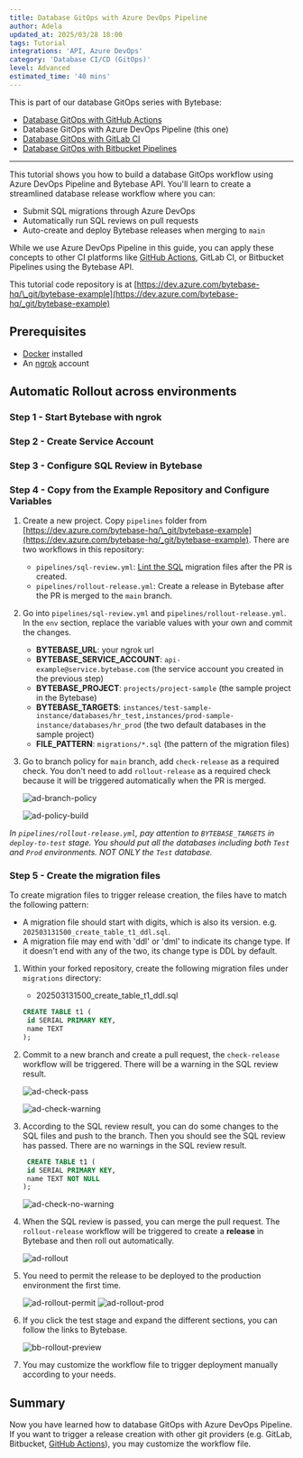 ```yaml
---
title: Database GitOps with Azure DevOps Pipeline
author: Adela
updated_at: 2025/03/28 18:00
tags: Tutorial
integrations: 'API, Azure DevOps'
category: 'Database CI/CD (GitOps)'
level: Advanced
estimated_time: '40 mins'
---
```



This is part of our database GitOps series with Bytebase:

- [Database GitOps with GitHub Actions](/tutorials/gitops-github-workflow)
- Database GitOps with Azure DevOps Pipeline (this one)
- [Database GitOps with GitLab CI](/tutorials/gitops-gitlab-workflow)
- [Database GitOps with Bitbucket Pipelines](/tutorials/gitops-bitbucket-workflow)

---

This tutorial shows you how to build a database GitOps workflow using Azure DevOps Pipeline and Bytebase API. You'll learn to create a streamlined database release workflow where you can:

- Submit SQL migrations through Azure DevOps
- Automatically run SQL reviews on pull requests
- Auto-create and deploy Bytebase releases when merging to `main`

While we use Azure DevOps Pipeline in this guide, you can apply these concepts to other CI platforms like [GitHub Actions](/tutorials/gitops-github-workflow), GitLab CI, or Bitbucket Pipelines using the Bytebase API.

This tutorial code repository is at [https://dev.azure.com/bytebase-hq/\_git/bytebase-example](https://dev.azure.com/bytebase-hq/_git/bytebase-example)

## Prerequisites

- [Docker](https://www.docker.com/) installed
- An [ngrok](https://ngrok.com/) account

## Automatic Rollout across environments

### Step 1 - Start Bytebase with ngrok

<VCSWithNgrok />

### Step 2 - Create Service Account

<CreateServiceAccountGitOps />

### Step 3 - Configure SQL Review in Bytebase

<ConfigSQLReview />

### Step 4 - Copy from the Example Repository and Configure Variables

1. Create a new project. Copy `pipelines` folder from [https://dev.azure.com/bytebase-hq/\_git/bytebase-example](https://dev.azure.com/bytebase-hq/_git/bytebase-example). There are two workflows in this repository:

   - `pipelines/sql-review.yml`: [Lint the SQL](/sql-review/overview/) migration files after the PR is created.
   - `pipelines/rollout-release.yml`: Create a release in Bytebase after the PR is merged to the `main` branch.

1. Go into `pipelines/sql-review.yml` and `pipelines/rollout-release.yml`. In the `env` section, replace the variable values with your own and commit the changes.

   - **BYTEBASE_URL**: your ngrok url
   - **BYTEBASE_SERVICE_ACCOUNT**: `api-example@service.bytebase.com` (the service account you created in the previous step)
   - **BYTEBASE_PROJECT**: `projects/project-sample` (the sample project in the Bytebase)
   - **BYTEBASE_TARGETS**: `instances/test-sample-instance/databases/hr_test,instances/prod-sample-instance/databases/hr_prod` (the two default databases in the sample project)
   - **FILE_PATTERN**: `migrations/*.sql` (the pattern of the migration files)

1. Go to branch policy for `main` branch, add `check-release` as a required check. You don't need to add `rollout-release` as a required check because it will be triggered automatically when the PR is merged.

   ![ad-branch-policy](/content/docs/tutorials/gitops-azure-devops-workflow/ad-branch-policy.webp)

   ![ad-policy-build](/content/docs/tutorials/gitops-azure-devops-workflow/ad-policy-build.webp)

_In `pipelines/rollout-release.yml`, pay attention to `BYTEBASE_TARGETS` in `deploy-to-test` stage. You should put all the databases including both `Test` and `Prod` environments. NOT ONLY the `Test` database._

### Step 5 - Create the migration files

To create migration files to trigger release creation, the files have to match the following pattern:

- A migration file should start with digits, which is also its version. e.g. `202503131500_create_table_t1_ddl.sql`.
- A migration file may end with 'ddl' or 'dml' to indicate its change type. If it doesn't end with any of the two, its change type is DDL by default.

1. Within your forked repository, create the following migration files under `migrations` directory:

   - 202503131500_create_table_t1_ddl.sql

   ```sql
   CREATE TABLE t1 (
    id SERIAL PRIMARY KEY,
    name TEXT
   );
   ```

1. Commit to a new branch and create a pull request, the `check-release` workflow will be triggered. There will be a warning in the SQL review result.

   ![ad-check-pass](/content/docs/tutorials/gitops-azure-devops-workflow/ad-check-pass.webp)

   ![ad-check-warning](/content/docs/tutorials/gitops-azure-devops-workflow/ad-check-warning.webp)

1. According to the SQL review result, you can do some changes to the SQL files and push to the branch. Then you should see the SQL review has passed. There are no warnings in the SQL review result.

   ```sql
    CREATE TABLE t1 (
    id SERIAL PRIMARY KEY,
    name TEXT NOT NULL
   );
   ```

   ![ad-check-no-warning](/content/docs/tutorials/gitops-azure-devops-workflow/ad-check-no-warning.webp)

1. When the SQL review is passed, you can merge the pull request. The `rollout-release` workflow will be triggered to create a **release** in Bytebase and then roll out automatically.

   ![ad-rollout](/content/docs/tutorials/gitops-azure-devops-workflow/ad-rollout.webp)

1. You need to permit the release to be deployed to the production environment the first time.

   ![ad-rollout-permit](/content/docs/tutorials/gitops-azure-devops-workflow/ad-rollout-permit.webp)
   ![ad-rollout-prod](/content/docs/tutorials/gitops-azure-devops-workflow/ad-rollout-prod.webp)

1. If you click the test stage and expand the different sections, you can follow the links to Bytebase.

   ![bb-rollout-preview](/content/docs/tutorials/gitops-azure-devops-workflow/bb-rollout-preview.webp)

1. You may customize the workflow file to trigger deployment manually according to your needs.

## Summary

Now you have learned how to database GitOps with Azure DevOps Pipeline. If you want to trigger a release creation with other git providers (e.g. GitLab, Bitbucket, [GitHub Actions](/tutorials/gitops-github-workflow)), you may customize the workflow file.
